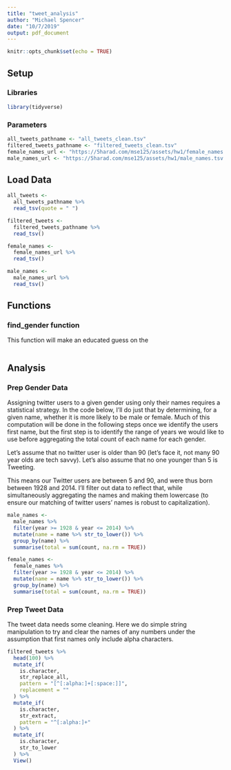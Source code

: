 ```yaml
---
title: "tweet_analysis"
author: "Michael Spencer"
date: "10/7/2019"
output: pdf_document
---
```


```r
knitr::opts_chunk$set(echo = TRUE)
```

## Setup

### Libraries
```r
library(tidyverse)
```

###  Parameters
```r
all_tweets_pathname <- "all_tweets_clean.tsv"
filtered_tweets_pathname <- "filtered_tweets_clean.tsv"
female_names_url <- "https://5harad.com/mse125/assets/hw1/female_names.tsv.gz"
male_names_url <- "https://5harad.com/mse125/assets/hw1/male_names.tsv.gz"
```

## Load Data
```r
all_tweets <-
  all_tweets_pathname %>%
  read_tsv(quote = " ")

filtered_tweets <-
  filtered_tweets_pathname %>% 
  read_tsv()

female_names <-
  female_names_url %>% 
  read_tsv()

male_names <-
  male_names_url %>% 
  read_tsv()
```

## Functions

### find_gender function

This function will make an educated guess on the 
```r

```


## Analysis

### Prep Gender Data

Assigning twitter users to a given gender using only their names requires a statistical strategy. In the code below, I'll do just that by determining, for a given name, whether it is more likely to be male or female. Much of this computation will be done in the following steps once we identify the users first name, but the first step is to identify the range of years we would like to use before aggregating the total count of each name for each gender.

Let's assume that no twitter user is older than 90 (let's face it, not many 90 year olds are tech savvy). Let's also assume that no one younger than 5 is Tweeting.

This means our Twitter users are between 5 and 90, and were thus born between 1928 and 2014. I'll filter out data to reflect that, while simultaneously aggregating the names and making them lowercase (to ensure our matching of twitter users' names is robust to capitalization).
```r
male_names <-
  male_names %>% 
  filter(year >= 1928 & year <= 2014) %>% 
  mutate(name = name %>% str_to_lower()) %>% 
  group_by(name) %>% 
  summarise(total = sum(count, na.rm = TRUE))

female_names <-
  female_names %>% 
  filter(year >= 1928 & year <= 2014) %>% 
  mutate(name = name %>% str_to_lower()) %>% 
  group_by(name) %>% 
  summarise(total = sum(count, na.rm = TRUE))
```

### Prep Tweet Data

The tweet data needs some cleaning. Here we do simple string manipulation to try and clear the names of any numbers under the assumption that first names only include alpha characters.
```r
filtered_tweets %>% 
  head(100) %>% 
  mutate_if(
    is.character, 
    str_replace_all,
    pattern = "[^[:alpha:]+[:space:]]", 
    replacement = ""
  ) %>% 
  mutate_if(
    is.character,
    str_extract,
    pattern = "^[:alpha:]+"
  ) %>%
  mutate_if(
    is.character,
    str_to_lower
  ) %>% 
  View()
```

